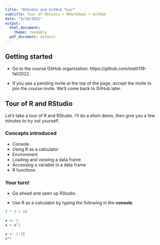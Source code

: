 ```yaml
---
title: "RStudio and GitHub Tour"
subtitle: Tour of RStudio + RMarkdown + GitHub
date: "9/14/2022"
output:
  html_document:
    theme: readable
  pdf_document: default
---
```


## Getting started

- Go to the course GitHub organization: https://github.com/math118-fall2022. 

- If you see a pending invite at the top of the page, accept the invite to join the course invite. We'll come back to GitHub later.

## Tour of R and RStudio 

Let's take a tour of R and RStudio. I'll do a short demo, then give you a few minutes to try out yourself. 

### Concepts introduced

- Console
- Using R as a calculator
- Environment
- Loading and viewing a data frame
- Accessing a variable in a data frame
- R functions

### Your turn!

- Go ahead and open up RStudio. 

- Use R as a calculator by typing the following in the **console**. 

```r
3 * 5 + 10
```

```r
x <- 3
x + x^2
```

```r
x <- 1:10
x*7
```
